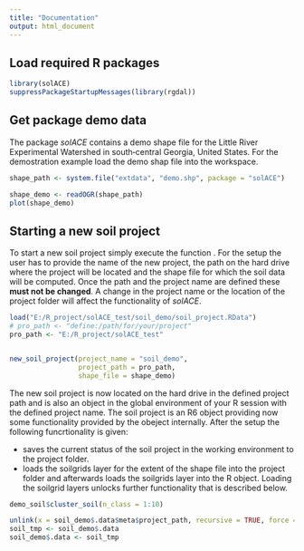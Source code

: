 ---
title: "Documentation"
output: html_document
---


## Load required R packages
```{r}
library(solACE)
suppressPackageStartupMessages(library(rgdal))
```

## Get package demo data
The package *solACE* contains a demo shape file for the Little River Experimental Watershed in south‐central Georgia, United States. For the demostration example load the demo shap file into the workspace.

```{r}
shape_path <- system.file("extdata", "demo.shp", package = "solACE")

shape_demo <- readOGR(shape_path)
plot(shape_demo)
```

## Starting a new soil project
To start a new soil project simply execute the function \code{new_soil_project()}. For the setup the user has to provide the name of the new project, the path on the hard drive where the project will be located and the shape file for which the soil data will be computed. Once the path and the project name are defined these **must not be changed**. A change in the project name or the location of the project folder will affect the functionality of *solACE*.

```{r}
load("E:/R_project/solACE_test/soil_demo/soil_project.RData")
# pro_path <- "define:/path/for/your/project"
pro_path <- "E:/R_project/solACE_test"


new_soil_project(project_name = "soil_demo", 
                 project_path = pro_path,
                 shape_file = shape_demo)
```

The new soil project is now located on the hard drive in the defined project path and is also an object in the global environment of your R session with the defined project name. The soil project is an R6 object providing now some functionality provided by the obeject internally. After the setup the following funcrtionality is given:

 - \code{demo_soil$save()} saves the current status of the soil project in the working environment to the project folder.
 - \code{demo_soil$load_soilgrids()} loads the soilgrids layer for the extent of the shape file into the project folder and afterwards loads the soilgrids layer into the R object. Loading the soilgrid layers unlocks further functionality that is described below.
 

```{r}
demo_soil$cluster_soil(n_class = 1:10)
```


```{r}
unlink(x = soil_demo$.data$meta$project_path, recursive = TRUE, force = TRUE)
soil_tmp <- soil_demo$.data
soil_demo$.data <- soil_tmp
```

